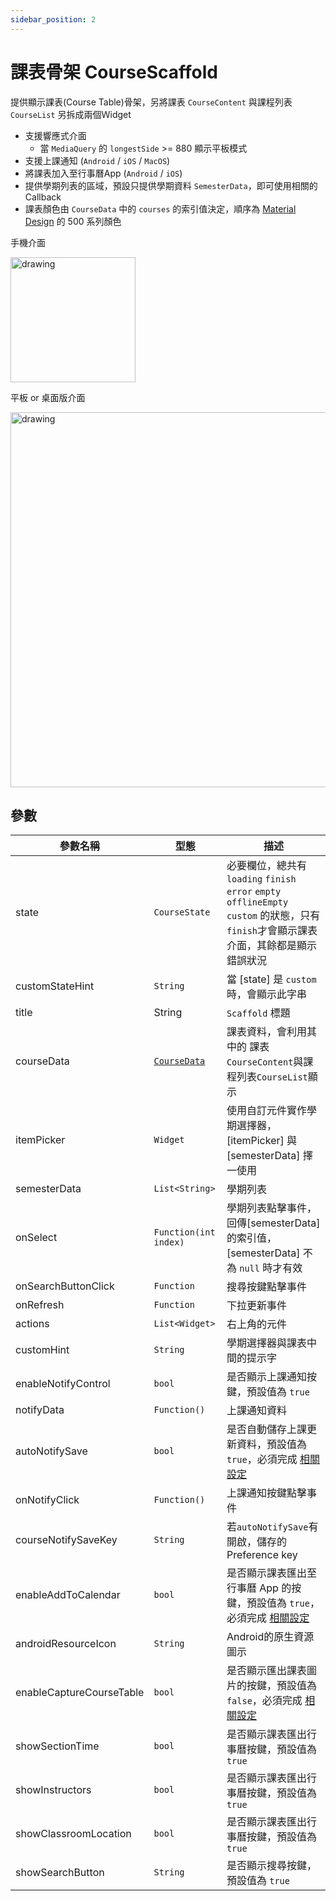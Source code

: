 ```yaml
---
sidebar_position: 2
---
```


# 課表骨架 CourseScaffold

提供顯示課表(Course Table)骨架，另將課表 `CourseContent` 與課程列表 `CourseList` 另拆成兩個Ｗidget
 - 支援響應式介面
   - 當 `MediaQuery` 的 `longestSide` >= 880 顯示平板模式
 - 支援上課通知 (`Android` / `iOS` / `MacOS`)
 - 將課表加入至行事曆App (`Android` / `iOS`)
 - 提供學期列表的區域，預設只提供學期資料 `SemesterData`，即可使用相關的 Callback
 - 課表顏色由 `CourseData` 中的 `courses` 的索引值決定，順序為 [Material Design](https://material.io/design/color/the-color-system.html) 的 500 系列顏色

手機介面

 <img src="../../img/scaffolds/course/mobile.png" alt="drawing" width="200"/>

平板 or 桌面版介面

 <img src="../../img/scaffolds/course/tablet.png" alt="drawing" width="600"/>

## 參數

| 參數名稱                         | 型態                             | 描述                             |
| ------------------------------- | ------------------------------- | ------------------------------- |
| state | `CourseState` | 必要欄位，總共有 `loading` `finish` `error` `empty` `offlineEmpty` `custom` 的狀態，只有`finish`才會顯示課表介面，其餘都是顯示錯誤狀況 |
| customStateHint | `String` | 當 [state] 是 `custom` 時，會顯示此字串 |
| title | String | `Scaffold` 標題 |
| courseData | [`CourseData`](../api-models/course-data) | 課表資料，會利用其中的 課表`CourseContent`與課程列表`CourseList`顯示 |
| itemPicker | `Widget` | 使用自訂元件實作學期選擇器，[itemPicker] 與 [semesterData] 擇一使用 |
| semesterData | `List<String>` | 學期列表 |
| onSelect | `Function(int index)` | 學期列表點擊事件，回傳[semesterData]的索引值，[semesterData] 不為 `null` 時才有效 |
| onSearchButtonClick | `Function` | 搜尋按鍵點擊事件 |
| onRefresh | `Function` | 下拉更新事件 |
| actions | `List<Widget>` | 右上角的元件 |
| customHint | `String` | 學期選擇器與課表中間的提示字 |
| enableNotifyControl | `bool` | 是否顯示上課通知按鍵，預設值為 `true` |
| notifyData | `Function()` | 上課通知資料 |
| autoNotifySave | `bool` | 是否自動儲存上課更新資料，預設值為 `true`，必須完成 [相關設定](../installation/local-notification) |
| onNotifyClick | `Function()` | 上課通知按鍵點擊事件 |
| courseNotifySaveKey | `String` | 若`autoNotifySave`有開啟，儲存的Preference key |
| enableAddToCalendar | `bool` | 是否顯示課表匯出至行事曆 App 的按鍵，預設值為 `true`，必須完成 [相關設定](../installation/export-to-calendar) |
| androidResourceIcon | `String` | Android的原生資源圖示 |
| enableCaptureCourseTable | `bool` | 是否顯示匯出課表圖片的按鍵，預設值為 `false`，必須完成 [相關設定](../installation/export-course-table-image) |
| showSectionTime | `bool` | 是否顯示課表匯出行事曆按鍵，預設值為 `true` |
| showInstructors | `bool` | 是否顯示課表匯出行事曆按鍵，預設值為 `true` |
| showClassroomLocation | `bool` | 是否顯示課表匯出行事曆按鍵，預設值為 `true` |
| showSearchButton | `String` | 是否顯示搜尋按鍵，預設值為 `true` |